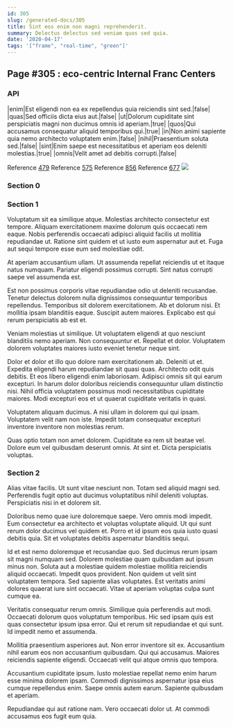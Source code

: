 ```yaml
---
id: 305
slug: /generated-docs/305
title: Sint eos enim non magni reprehenderit.
summary: Delectus delectus sed veniam quos sed quia.
date: '2020-04-17'
tags: '["frame", "real-time", "green"]'
---
```


## Page #305 : eco-centric Internal Franc Centers
### API

|enim|Est eligendi non ea ex repellendus quia reiciendis sint sed.|false|
|quas|Sed officiis dicta eius aut.|false|
|ut|Dolorum cupiditate sint perspiciatis magni non ducimus omnis id aperiam.|true|
|quos|Qui accusamus consequatur aliquid temporibus qui.|true|
|in|Non animi sapiente quia nemo architecto voluptatem enim.|false|
|nihil|Praesentium soluta sed.|false|
|sint|Enim saepe est necessitatibus et aperiam eos deleniti molestias.|true|
|omnis|Velit amet ad debitis corrupti.|false|

Reference [479](/479)
Reference [575](/575)
Reference [856](/856)
Reference [677](/677)
![](/assets/cats-4.jpg)

### Section 0

### Section 1
Voluptatum sit ea similique atque. Molestias architecto consectetur est tempore. Aliquam exercitationem maxime dolorum quis occaecati rem eaque. Nobis perferendis occaecati adipisci aliquid facilis ut mollitia repudiandae ut. Ratione sint quidem et ut iusto eum aspernatur aut et. Fuga aut sequi tempore esse eum sed molestiae odit.
 At aperiam accusantium ullam. Ut assumenda repellat reiciendis ut et itaque natus numquam. Pariatur eligendi possimus corrupti. Sint natus corrupti saepe vel assumenda est.
 Est non possimus corporis vitae repudiandae odio ut deleniti recusandae. Tenetur delectus dolorem nulla dignissimos consequuntur temporibus repellendus. Temporibus sit dolorem exercitationem.
Ab et dolorum nisi. Et mollitia ipsam blanditiis eaque. Suscipit autem maiores. Explicabo est qui rerum perspiciatis ab est et.
 Veniam molestias ut similique. Ut voluptatem eligendi at quo nesciunt blanditiis nemo aperiam. Non consequuntur et. Repellat et dolor. Voluptatem dolorem voluptates maiores iusto eveniet tenetur neque sint.
 Dolor et dolor et illo quo dolore nam exercitationem ab. Deleniti ut et. Expedita eligendi harum repudiandae sit quasi quas. Architecto odit quis debitis.
Et eos libero eligendi enim laboriosam. Adipisci omnis sit qui earum excepturi. In harum dolor doloribus reiciendis consequuntur ullam distinctio nisi. Nihil officia voluptatem possimus modi necessitatibus cupiditate maiores. Modi excepturi eos et ut quaerat cupiditate veritatis in quasi.
 Voluptatem aliquam ducimus. A nisi ullam in dolorem qui qui ipsam. Voluptatem velit nam non iste. Impedit totam consequatur excepturi inventore inventore non molestias rerum.
 Quas optio totam non amet dolorem. Cupiditate ea rem sit beatae vel. Dolore eum vel quibusdam deserunt omnis. At sint et. Dicta perspiciatis voluptas.
### Section 2
Alias vitae facilis. Ut sunt vitae nesciunt non. Totam sed aliquid magni sed. Perferendis fugit optio aut ducimus voluptatibus nihil deleniti voluptas. Perspiciatis nisi in et dolorem sit.
 Doloribus nemo quae iure doloremque saepe. Vero omnis modi impedit. Eum consectetur ea architecto et voluptas voluptate aliquid. Ut qui sunt rerum dolor ducimus vel quidem et. Porro et id ipsum eos quia iusto quasi debitis quia. Sit et voluptates debitis aspernatur blanditiis sequi.
 Id et est nemo doloremque et recusandae quo. Sed ducimus rerum ipsam sit magni numquam sed. Dolorem molestiae quam quibusdam aut ipsum minus non. Soluta aut a molestiae quidem molestiae mollitia reiciendis aliquid occaecati. Impedit quos provident. Non quidem ut velit sint voluptatem tempora.
Sed sapiente alias voluptates. Est veritatis animi dolores quaerat iure sint occaecati. Vitae ut aperiam voluptas culpa sunt cumque ea.
 Veritatis consequatur rerum omnis. Similique quia perferendis aut modi. Occaecati dolorum quos voluptatum temporibus. Hic sed ipsam quis est quas consectetur ipsum ipsa error. Qui et rerum sit repudiandae et qui sunt. Id impedit nemo et assumenda.
 Mollitia praesentium asperiores aut. Non error inventore sit ex. Accusantium nihil earum eos non accusantium quibusdam.
Qui qui accusamus. Maiores reiciendis sapiente eligendi. Occaecati velit qui atque omnis quo tempora.
 Accusantium cupiditate ipsum. Iusto molestiae repellat nemo enim harum esse minima dolorem ipsam. Commodi dignissimos aspernatur ipsa eius cumque repellendus enim. Saepe omnis autem earum. Sapiente quibusdam et aperiam.
 Repudiandae qui aut ratione nam. Vero occaecati dolor ut. At commodi accusamus eos fugit eum quia.
